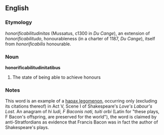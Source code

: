 ==English==
===Etymology===
''honorificabilitudinitas'' (Mussatus, c1300 in ''Du Cange''), an extension of ''honorificabilitudo'', honourableness (in a charter of 1187, ''Du Cange''), itself  from ''honorificabilis'' honourable.

===Noun===
'''honorificabilitudinitatibus'''

#The state of being able to achieve honours

===Notes===
This word is an example of a [[hapax legomenon]], occurring only (excluding its citations thereof) in Act V, Scene I of Shakespeare's ''Love's Labour's Lost''. An anagram of ''hi ludi, F Baconis nati, tuiti orbi'' (Latin for "these plays, F Bacon's offspring, are preserved for the world"), the word is claimed by anti-Stratfordians as evidence that Francis Bacon was in fact the author of Shakespeare's plays.